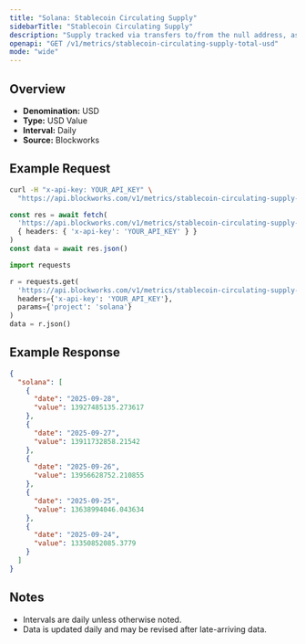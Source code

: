 ```yaml
---
title: "Solana: Stablecoin Circulating Supply"
sidebarTitle: "Stablecoin Circulating Supply"
description: "Supply tracked via transfers to/from the null address, as well as distinct issuance and redemption events for supported stablecoins. Circulating supply remove supply held in bridges, token treasuries, and known mint/burn addresses."
openapi: "GET /v1/metrics/stablecoin-circulating-supply-total-usd"
mode: "wide"
---
```


## Overview

- **Denomination:** USD
- **Type:** USD Value
- **Interval:** Daily
- **Source:** Blockworks

## Example Request

<CodeGroup>

```bash cURL
curl -H "x-api-key: YOUR_API_KEY" \
  "https://api.blockworks.com/v1/metrics/stablecoin-circulating-supply-total-usd?project=solana"
```

```typescript TypeScript
const res = await fetch(
  'https://api.blockworks.com/v1/metrics/stablecoin-circulating-supply-total-usd?project=solana',
  { headers: { 'x-api-key': 'YOUR_API_KEY' } }
)
const data = await res.json()
```

```python Python
import requests

r = requests.get(
  'https://api.blockworks.com/v1/metrics/stablecoin-circulating-supply-total-usd',
  headers={'x-api-key': 'YOUR_API_KEY'},
  params={'project': 'solana'}
)
data = r.json()
```

</CodeGroup>

## Example Response

```json
{
  "solana": [
    {
      "date": "2025-09-28",
      "value": 13927485135.273617
    },
    {
      "date": "2025-09-27",
      "value": 13911732858.21542
    },
    {
      "date": "2025-09-26",
      "value": 13956628752.210855
    },
    {
      "date": "2025-09-25",
      "value": 13638994046.043634
    },
    {
      "date": "2025-09-24",
      "value": 13350852085.3779
    }
  ]
}
```

## Notes
- Intervals are daily unless otherwise noted.
- Data is updated daily and may be revised after late-arriving data.